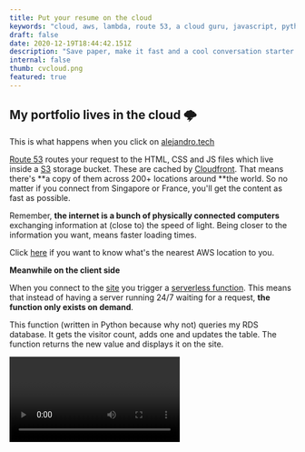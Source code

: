 ```yaml
---
title: Put your resume on the cloud
keywords: "cloud, aws, lambda, route 53, a cloud guru, javascript, python"
draft: false
date: 2020-12-19T18:44:42.151Z
description: "Save paper, make it fast and a cool conversation starter for interviews. No more PDFs"
internal: false
thumb: cvcloud.png
featured: true
---
```



## My portfolio lives in the cloud 🌩

This is what happens when you click on [alejandro.tech](http://alejandro.tech/)

[Route 53](https://aws.amazon.com/route53/) routes your request to the HTML, CSS and JS files which live inside a [S3](https://aws.amazon.com/s3/) storage bucket. These are cached by [Cloudfront](https://aws.amazon.com/cloudfront/). That means there's **a copy of them across 200+ locations around **the world. So no matter if you connect from Singapore or France, you'll get the content as fast as possible.

Remember, **the internet is a bunch of physically connected computers** exchanging information at (close to) the speed of light. Being closer to the information you want, means faster loading times.

Click [here](https://www.cloudping.info/) if you want to know what's the nearest AWS location to you.

**Meanwhile on the client side**

When you connect to the [site](http://alejandro.tech/) you trigger a [serverless function](https://aws.amazon.com/lambda/). This means that instead of having a server running 24/7 waiting for a request, **the function only exists on demand**.

This function (written in Python because why not) queries my RDS database. It gets the visitor count, adds one and updates the table. The function returns the new value and displays it on the site.

<Video />

**Continuous Deployment**

On Github, when I push changes to the main branch. They trigger an action that **replaces the files in the S3 bucket and invalidates the cached files on Cloudfront**. This means that the next time you connect, you'll get the latest version of the files.

**But why?**

If you've ever deployed your site on a service like Netlify, this process is done auto-_magically_ for you. **It's nice to have the option of doing it manually because it gives you freedom**. It is a lot of work though. **It's like going through the exhaustive process of making a late at home.** Buying the beans, grinding them, weighing, working the espresso machine, frothing the milk and doing the latte art. You can also just get one from Starbucks and call it a day. Nothing wrong with one or the other, just depends on your needs. ☕️

**References**
Thanks so much to [swyx](https://twitter.com/swyx) for suggesting the [cloud resume challenge](https://forrestbrazeal.com/2020/04/23/the-cloud-resume-challenge/). Going through it opened my mind to the world of cloud solutions. Now I use them for **everything**.

Implementing security with [AWS Route 53](https://www.youtube.com/watch?v=lB4DTqMEumY)

PD: I set a concurrency limit on the lambda function. This means that even if somebody wants to troll me and spam the endpoint, it's limited to 5 requests per minute.

\- Alejandro 🧡
